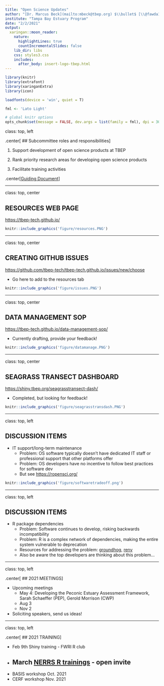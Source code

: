 ```yaml
---
title: "Open Science Updates"
author: "[Dr. Marcus Beck](mailto:mbeck@tbep.org) $\\bullet$ [\\@fawda123](https://twitter.com/fawda123)	$\\bullet$ [#TampaBayOpensci](https://twitter.com/hashtag/TampaBayOpenSci?src=hashtag_click)"
institute: "Tampa Bay Estuary Program"
date: "2/2/2021"
output:
  xaringan::moon_reader:
    nature:
      highlightLines: true
      countIncrementalSlides: false
    lib_dir: libs
    css: styles3.css
    includes: 
      after_body: insert-logo-tbep.html
---
```


```r
library(knitr)
library(extrafont)
library(xaringanExtra)
library(icon)

loadfonts(device = 'win', quiet = T)

fml <- 'Lato Light'

# global knitr options
opts_chunk$set(message = FALSE, dev.args = list(family = fml), dpi = 300, dev = 'png', echo = F, warning = F, fig.align = 'center', out.width = '100%')

```

class: top, left

.center[
## Subcommittee roles and responsibilities
]

1. Support development of open science products at TBEP

1. Rank priority research areas for developing open science products

1. Facilitate training activities

.center[[Guiding Document](https://docs.google.com/document/d/1w6dVTwfYYDRVzGPXy0jyHxV4mwOutEY_ISMP1oAdZ_c/edit)]

---

class: top, center

## RESOURCES WEB PAGE

[https://tbep-tech.github.io/](https://tbep-tech.github.io/)

```r
knitr::include_graphics('figure/resources.PNG')
```

---

class: top, center

## CREATING GITHUB ISSUES

[https://github.com/tbep-tech/tbep-tech.github.io/issues/new/choose](https://github.com/tbep-tech/tbep-tech.github.io/issues/new/choose)

* Go here to add to the resources tab

```r
knitr::include_graphics('figure/issues.PNG')
```

---

class: top, center

## DATA MANAGEMENT SOP

[https://tbep-tech.github.io/data-management-sop/](https://tbep-tech.github.io/data-management-sop/)

* Currently drafting, provide your feedback!

```r
knitr::include_graphics('figure/datamanage.PNG')
```

---

class: top, center

## SEAGRASS TRANSECT DASHBOARD

[https://shiny.tbep.org/seagrasstransect-dash/](https://shiny.tbep.org/seagrasstransect-dash/)

* Completed, but looking for feedback!

```r
knitr::include_graphics('figure/seagrasstransdash.PNG')
```

---

class: top, left

## DISCUSSION ITEMS

* IT support/long-term maintenance
   * Problem: OS software typically doesn't have dedicated IT staff or professional support that other platforms offer
   * Problem: OS developers have no incentive to follow best practices for software dev
   * But see [https://ropensci.org/](https://ropensci.org/)
  
```r
knitr::include_graphics('figure/softwaretradeoff.png')
```

---

class: top, left

## DISCUSSION ITEMS

* R package dependencies
   * Problem: Software continues to develop, risking backwards incompatibility
   * Problem: R is a complex network of dependencies, making the entire system vulnerable to deprecation
   * Resources for addressing the problem: [groundhog](http://datacolada.org/95), [renv](https://rstudio.github.io/renv/index.html)
   * Also be aware the top developers are thinking about this problem...

---

class: top, left

.center[
## 2021 MEETINGS
]

* Upcoming meetings
     * May 4: Developing the Peconic Estuary Assessment Framework, Sarah Schaeffer (PEP), Gerold Morrison (CWP)
     * Aug 3
     * Nov 2
* Soliciting speakers, send us ideas!

---

class: top, left

.center[
## 2021 TRAINING
]

* Feb 9th Shiny training - FWRI R club
* March [NERRS R trainings](https://tbep-tech.github.io/ecometab-r-training/) - open invite
--

* BASIS workshop Oct. 2021
* CERF workshop Nov. 2021